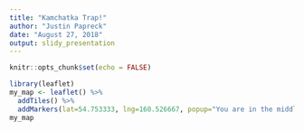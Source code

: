 ```yaml
---
title: "Kamchatka Trap!"
author: "Justin Papreck"
date: "August 27, 2018"
output: slidy_presentation
---
```


```r
knitr::opts_chunk$set(echo = FALSE)
```

```r
library(leaflet)
my_map <- leaflet() %>%
  addTiles() %>%  
  addMarkers(lat=54.753333, lng=160.526667, popup="You are in the middle of Kronotsky Volcano in the Kamchatka Peninsula of Russia. Good luck getting out!")
my_map  
``` 